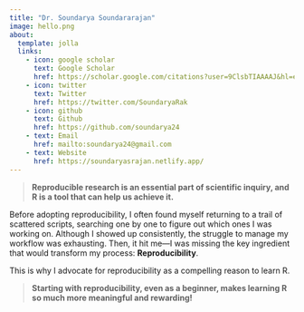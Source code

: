 ```yaml
---
title: "Dr. Soundarya Soundararajan"
image: hello.png
about:
  template: jolla
  links:
    - icon: google scholar
      text: Google Scholar
      href: https://scholar.google.com/citations?user=9ClsbTIAAAAJ&hl=en
    - icon: twitter
      text: Twitter
      href: https://twitter.com/SoundaryaRak
    - icon: github
      text: Github
      href: https://github.com/soundarya24
    - text: Email
      href: mailto:soundarya24@gmail.com
    - text: Website
      href: https://soundaryasrajan.netlify.app/
---
```


> **Reproducible research is an essential part of scientific inquiry, and R is a tool that can help us achieve it.**

Before adopting reproducibility, I often found myself returning to a trail of scattered scripts, searching one by one to figure out which ones I was working on. Although I showed up consistently, the struggle to manage my workflow was exhausting. Then, it hit me—I was missing the key ingredient that would transform my process: **Reproducibility**.

This is why I advocate for reproducibility as a compelling reason to learn R.

> **Starting with reproducibility, even as a beginner, makes learning R so much more meaningful and rewarding!**
